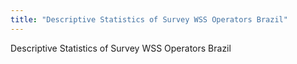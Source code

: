 ```yaml
---
title: "Descriptive Statistics of Survey WSS Operators Brazil"
---
```


Descriptive Statistics of Survey WSS Operators Brazil